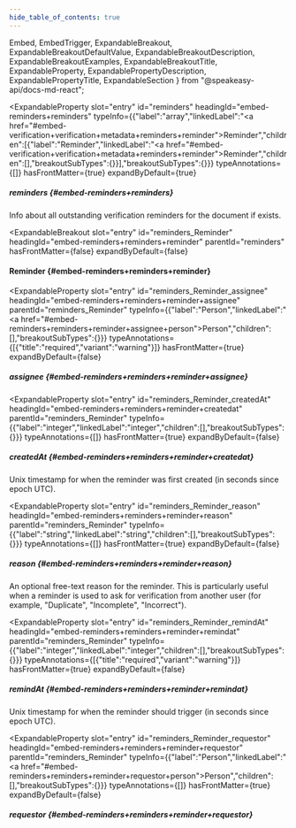 ```yaml
---
hide_table_of_contents: true
---
```

  Embed,
  EmbedTrigger,
  ExpandableBreakout,
  ExpandableBreakoutDefaultValue,
  ExpandableBreakoutDescription,
  ExpandableBreakoutExamples,
  ExpandableBreakoutTitle,
  ExpandableProperty,
  ExpandablePropertyDescription,
  ExpandablePropertyTitle,
  ExpandableSection
} from "@speakeasy-api/docs-md-react";

<ExpandableSection>

<ExpandableProperty
  slot="entry"
  id="reminders"
  headingId="embed-reminders+reminders"
  typeInfo={{"label":"array","linkedLabel":"<a href=\"#embed-verification+verification+metadata+reminders+reminder\">Reminder</a>","children":[{"label":"Reminder","linkedLabel":"<a href=\"#embed-verification+verification+metadata+reminders+reminder\">Reminder</a>","children":[],"breakoutSubTypes":{}}],"breakoutSubTypes":{}}}
  typeAnnotations={[]}
  hasFrontMatter={true}
  expandByDefault={true}
>

<ExpandablePropertyTitle slot="title">

##### reminders \{#embed-reminders+reminders\}

</ExpandablePropertyTitle>

<ExpandablePropertyDescription slot="description">

Info about all outstanding verification reminders for the document if exists.

</ExpandablePropertyDescription>

</ExpandableProperty>

<ExpandableBreakout
  slot="entry"
  id="reminders_Reminder"
  headingId="embed-reminders+reminders+reminder"
  parentId="reminders"
  hasFrontMatter={false}
  expandByDefault={false}
>

<ExpandableBreakoutTitle slot="title">

#### Reminder \{#embed-reminders+reminders+reminder\}

</ExpandableBreakoutTitle>

<ExpandableBreakoutDescription slot="description">

</ExpandableBreakoutDescription>

<ExpandableBreakoutExamples slot="examples">

</ExpandableBreakoutExamples>

<ExpandableBreakoutDefaultValue slot="defaultValue">

</ExpandableBreakoutDefaultValue>

</ExpandableBreakout>

<ExpandableProperty
  slot="entry"
  id="reminders_Reminder_assignee"
  headingId="embed-reminders+reminders+reminder+assignee"
  parentId="reminders_Reminder"
  typeInfo={{"label":"Person","linkedLabel":"<a href=\"#embed-reminders+reminders+reminder+assignee+person\">Person</a>","children":[],"breakoutSubTypes":{}}}
  typeAnnotations={[{"title":"required","variant":"warning"}]}
  hasFrontMatter={true}
  expandByDefault={false}
>

<ExpandablePropertyTitle slot="title">

##### assignee \{#embed-reminders+reminders+reminder+assignee\}

</ExpandablePropertyTitle>

<Embed slot="embed">

<EmbedTrigger slot="trigger" embedTitle="assignee" triggerText="View assignee details">

<Embedassignee />

</EmbedTrigger>

</Embed>

</ExpandableProperty>

<ExpandableProperty
  slot="entry"
  id="reminders_Reminder_createdAt"
  headingId="embed-reminders+reminders+reminder+createdat"
  parentId="reminders_Reminder"
  typeInfo={{"label":"integer","linkedLabel":"integer","children":[],"breakoutSubTypes":{}}}
  typeAnnotations={[]}
  hasFrontMatter={true}
  expandByDefault={false}
>

<ExpandablePropertyTitle slot="title">

##### createdAt \{#embed-reminders+reminders+reminder+createdat\}

</ExpandablePropertyTitle>

<ExpandablePropertyDescription slot="description">

Unix timestamp for when the reminder was first created (in seconds since epoch UTC).

</ExpandablePropertyDescription>

</ExpandableProperty>

<ExpandableProperty
  slot="entry"
  id="reminders_Reminder_reason"
  headingId="embed-reminders+reminders+reminder+reason"
  parentId="reminders_Reminder"
  typeInfo={{"label":"string","linkedLabel":"string","children":[],"breakoutSubTypes":{}}}
  typeAnnotations={[]}
  hasFrontMatter={true}
  expandByDefault={false}
>

<ExpandablePropertyTitle slot="title">

##### reason \{#embed-reminders+reminders+reminder+reason\}

</ExpandablePropertyTitle>

<ExpandablePropertyDescription slot="description">

An optional free-text reason for the reminder. This is particularly useful when a reminder is used to ask for verification from another user (for example, "Duplicate", "Incomplete", "Incorrect").

</ExpandablePropertyDescription>

</ExpandableProperty>

<ExpandableProperty
  slot="entry"
  id="reminders_Reminder_remindAt"
  headingId="embed-reminders+reminders+reminder+remindat"
  parentId="reminders_Reminder"
  typeInfo={{"label":"integer","linkedLabel":"integer","children":[],"breakoutSubTypes":{}}}
  typeAnnotations={[{"title":"required","variant":"warning"}]}
  hasFrontMatter={true}
  expandByDefault={false}
>

<ExpandablePropertyTitle slot="title">

##### remindAt \{#embed-reminders+reminders+reminder+remindat\}

</ExpandablePropertyTitle>

<ExpandablePropertyDescription slot="description">

Unix timestamp for when the reminder should trigger (in seconds since epoch UTC).

</ExpandablePropertyDescription>

</ExpandableProperty>

<ExpandableProperty
  slot="entry"
  id="reminders_Reminder_requestor"
  headingId="embed-reminders+reminders+reminder+requestor"
  parentId="reminders_Reminder"
  typeInfo={{"label":"Person","linkedLabel":"<a href=\"#embed-reminders+reminders+reminder+requestor+person\">Person</a>","children":[],"breakoutSubTypes":{}}}
  typeAnnotations={[]}
  hasFrontMatter={true}
  expandByDefault={false}
>

<ExpandablePropertyTitle slot="title">

##### requestor \{#embed-reminders+reminders+reminder+requestor\}

</ExpandablePropertyTitle>

<Embed slot="embed">

<EmbedTrigger slot="trigger" embedTitle="requestor" triggerText="View requestor details">

<Embedrequestor />

</EmbedTrigger>

</Embed>

</ExpandableProperty>

</ExpandableSection>